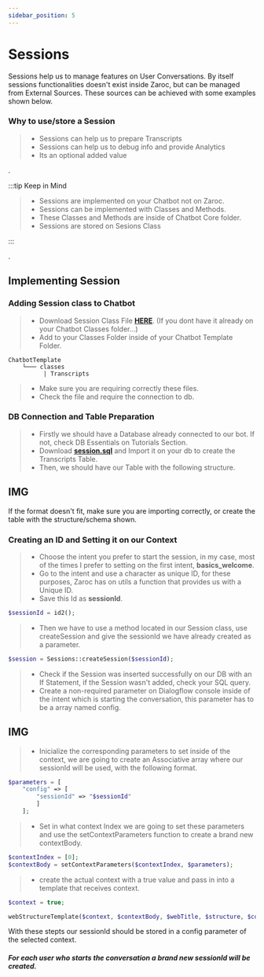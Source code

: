 ```yaml
---
sidebar_position: 5
---
```


# Sessions


Sessions help us to manage features on User Conversations. By itself sessions functionalities doesn't exist inside Zaroc, but can be managed from External Sources. These sources can be achieved with some examples shown below.

### Why to use/store a Session

> - Sessions can help us to prepare Transcripts
> - Sessions can help us to debug info and provide Analytics
> - Its an optional added value

.

:::tip Keep in Mind

> - Sessions are implemented on your Chatbot not on Zaroc.
> - Sessions can be implemented with Classes and Methods.
> - These Classes and Methods are inside of Chatbot Core folder.
> - Sessions are stored on Sesions Class

:::

.

## Implementing Session

### Adding Session class to Chatbot

> - Download Session Class File [**HERE**](https://google.com). (If you dont have it already on your Chatbot Classes folder...)
> - Add to your Classes Folder inside of your Chatbot Template Folder.

```shell
ChatbotTemplate
    └─── classes
          | Transcripts
```

> - Make sure you are requiring correctly these files.
> - Check the file and require the connection to db.

### DB Connection and Table Preparation

> - Firstly we should have a Database already connected to our bot. If not, check DB Essentials on Tutorials Section.
> - Download [**session.sql**](https://google.com) and Import it on your db to create the Transcripts Table.
> - Then, we should have our Table with the following structure.

## IMG

If the format doesn't fit, make sure you are importing correctly, or create the table with the structure/schema shown.

### Creating an ID and Setting it on our Context

> - Choose the intent you prefer to start the session, in my case, most of the times I prefer to setting on the first intent, **basics_welcome**.
> - Go to the intent and use a character as unique ID, for these purposes, Zaroc has on utils a function that provides us with a Unique ID.
> - Save this Id as **sessionId**.

<Tabs>
<TabItem value="php" label="PHP">

```php
$sessionId = id2();
```

</TabItem>
</Tabs>

> - Then we have to use a method located in our Session class, use createSession and give the sessionId we have already created as a parameter.

<Tabs>
<TabItem value="php" label="PHP">

```php
$session = Sessions::createSession($sessionId);
```

</TabItem>
</Tabs>

> - Check if the Session was inserted successfully on our DB with an If Statement, if the Session wasn't added, check your SQL query.
> - Create a non-required parameter on Dialogflow console inside of the intent which is starting the conversation, this parameter has to be a array named config.

## IMG

> - Inicialize the corresponding parameters to set inside of the context, we are going to create an Associative array where our sessionId will be used, with the following format.

<Tabs>
<TabItem value="php" label="PHP">

```php
$parameters = [
    "config" => [
        "sessionId" => "$sessionId"
        ]
    ];
```

</TabItem>
</Tabs>

> - Set in what context Index we are going to set these parameters and use the setContextParameters function to create a brand new contextBody.

<Tabs>
<TabItem value="php" label="PHP">

```php
$contextIndex = [0];
$contextBody = setContextParameters($contextIndex, $parameters);
```

</TabItem>
</Tabs>

> - create the actual context with a true value and pass in into a template that receives context.

<Tabs>
<TabItem value="php" label="PHP">

```php
$context = true;

webStructureTemplate($context, $contextBody, $webTitle, $structure, $components);
```

</TabItem>
</Tabs>

With these stepts our sessionId should be stored in a config parameter of the selected context.

##### For each user who starts the conversation a brand new sessionId will be created.

